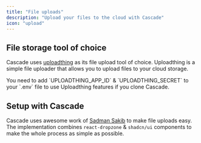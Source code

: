```yaml
---
title: "File uploads"
description: "Upload your files to the cloud with Cascade"
icon: "upload"
---
```


## File storage tool of choice

Cascade uses [uploadthing](https://uploadthing.com/) as its file upload tool of choice. Uploadthing is a simple file uploader that allows you to upload files to your cloud storage.

<Tip>
You need to add `UPLOADTHING_APP_ID` & `UPLOADTHING_SECRET` to your `.env` file to use Uploadthing features if you clone Cascade.

</Tip>

## Setup with Cascade

Cascade uses awesome work of [Sadman Sakib](https://github.com/sadmann7) to make file uploads easy. The implementation combines `react-dropzone` & `shadcn/ui` components to make the whole process as simple as possible.
